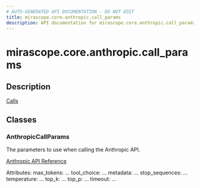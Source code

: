```yaml
---
# AUTO-GENERATED API DOCUMENTATION - DO NOT EDIT
title: mirascope.core.anthropic.call_params
description: API documentation for mirascope.core.anthropic.call_params
---
```


# mirascope.core.anthropic.call_params

<ApiType type="Module" />

## Description

<Info title="Usage">

[Calls](/docs/mirascope/learn/calls#provider-specific-parameters)

</Info>

## Classes

### AnthropicCallParams

The parameters to use when calling the Anthropic API.

[Anthropic API Reference](https://docs.anthropic.com/en/api/messages)

Attributes:
    max_tokens: ...
    tool_choice: ...
    metadata: ...
    stop_sequences: ...
    temperature: ...
    top_k: ...
    top_p: ...
    timeout: ...


